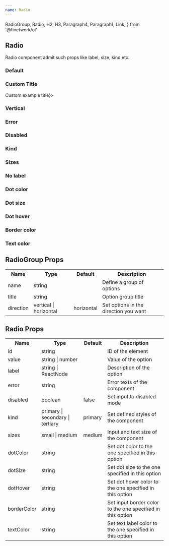 ```yaml
---
name: Radio
---
```


  RadioGroup,
  Radio,
  H2,
  H3,
  Paragraph4,
  Paragraph1,
  Link,
} from '@finetwork/ui'

<div />
<div>
  <H2 font="secondary">Radio</H2>
</div>

<Paragraph4>
  Radio component admit such props like label, size, kind etc.
</Paragraph4>

<div>
  <H3 font="secondary">Default</H3>
</div>

<Playground>
  <div style={styles}>
    <RadioGroup name="first" title={'Radio example title'}>
      <Radio value="option1" id="opt1" label="Option 1" />
      <Radio value="option2" id="opt2" label="Option 2" />
    </RadioGroup>
  </div>
</Playground>

<div>
  <H3 font="secondary">Custom Title</H3>
</div>

<Playground>
  <div style={styles}>
    <RadioGroup name="first" title={<H3>Custom example title</H3>}>
      <Radio value="option1" id="opt3" label="Option 1" />
      <Radio value="option2" id="opt4" label="Option 2" />
    </RadioGroup>
  </div>
</Playground>

<div>
  <H3 font="secondary">Vertical</H3>
</div>

<Playground>
  <div style={styles}>
    <RadioGroup
      direction="vertical"
      name="second"
      title={'Radio example title'}
    >
      <Radio value="option1" id="opt5" label="Option 1" />
      <Radio value="option2" id="opt6" label="Option 2" />
    </RadioGroup>
  </div>
</Playground>

<div>
  <H3 font="secondary">Error</H3>
</div>

<Playground>
  <div style={styles}>
    <RadioGroup
      direction="vertical"
      name="second"
      title={'Radio example title'}
      error={'Select one option'}
    >
      <Radio value="option1" id="opt7" label="Option 1" />
      <Radio value="option2" id="opt8" label="Option 2" />
    </RadioGroup>
  </div>
</Playground>

<div>
  <H3 font="secondary">Disabled</H3>
</div>

<Playground>
  <div style={styles}>
    <RadioGroup>
      <Radio value="default" id="def1" label="Disabled" disabled />
    </RadioGroup>
  </div>
</Playground>

<div>
  <H3 font="secondary">Kind</H3>
</div>

<Playground>
  <div style={styles}>
    <RadioGroup name="first" title={'Radio example title'} direction="vertical">
      <Radio value="option1" id="opt10" label="Primary" kind="primary" />
      <Radio value="option1" id="opt11" label="Secondary" kind="secondary" />
      <Radio value="option1" id="opt12" label="Tertiary" kind="tertiary" />
    </RadioGroup>
  </div>
</Playground>

<div>
  <H3 font="secondary">Sizes</H3>
</div>

<Playground>
  <div style={styles}>
    <RadioGroup name="first" title={'Radio example title'} direction="vertical">
      <Radio value="option1" id="opt13" label="Small" size="small" />
      <Radio value="option1" id="opt14" label="Medium" size="medium" />
    </RadioGroup>
  </div>
</Playground>

<div>
  <H3 font="secondary">No label</H3>
</div>

<Playground>
  <div style={styles}>
    <RadioGroup name="example" title="No label">
      <Radio value="default" id="def31" />
      <Radio value="next" id="next32" />
    </RadioGroup>
  </div>
</Playground>

<div>
  <H3 font="secondary">Dot color</H3>
</div>

<Playground>
  <div style={styles}>
    <RadioGroup name="first" title={'Dot color'} direction="vertical">
      <Radio value="option1" id="opt20" label="Blue" dotColor="blue" />
      <Radio value="option1" id="opt21" label="Green" dotColor="green" />
      <Radio value="option1" id="opt22" label="Red" dotColor="red" />
    </RadioGroup>
  </div>
</Playground>

<div>
  <H3 font="secondary">Dot size</H3>
</div>

<Playground>
  <div style={styles}>
    <RadioGroup name="first" title={'Dot size'} direction="vertical">
      <Radio value="option1" id="opt40" label="5px" dotSize="5px" />
      <Radio value="option1" id="opt41" label="10px" dotSize="10px" />
      <Radio value="option1" id="opt42" label="17px" dotSize="17px" />
    </RadioGroup>
  </div>
</Playground>

<div>
  <H3 font="secondary">Dot hover</H3>
</div>

<Playground>
  <div style={styles}>
    <RadioGroup name="first" title={'Dot hover'} direction="vertical">
      <Radio
        value="option1"
        id="opt50"
        label="lightblue"
        dotHover="lightblue"
      />
    </RadioGroup>
  </div>
</Playground>

<div>
  <H3 font="secondary">Border color</H3>
</div>

<Playground>
  <div style={styles}>
    <RadioGroup name="first" title={'Border color'} direction="vertical">
      <Radio value="option1" id="opt51" label="lightblue" borderColor="green" />
    </RadioGroup>
  </div>
</Playground>

<div>
  <H3 font="secondary">Text color</H3>
</div>

<Playground>
  <div style={styles}>
    <RadioGroup name="first" title={'Text color'} direction="vertical">
      <Radio value="option1" id="opt52" label="green" textColor="green" />
    </RadioGroup>
  </div>
</Playground>

<h2>RadioGroup Props</h2>
<table>
  <tr>
    <th>Name</th>
    <th>Type</th>
    <th>Default</th>
    <th>Description</th>
  </tr>
  <tr>
    <td>name</td>
    <td>string</td>
    <td></td>
    <td>Define a group of options</td>
  </tr>
  <tr>
    <td>title</td>
    <td>string</td>
    <td></td>
    <td>Option group title</td>
  </tr>
  <tr>
    <td>direction</td>
    <td>vertical | horizontal</td>
    <td>horizontal</td>
    <td>Set options in the direction you want</td>
  </tr>
</table>

<h2>Radio Props</h2>
<table>
  <tr>
    <th>Name</th>
    <th>Type</th>
    <th>Default</th>
    <th>Description</th>
  </tr>
  <tr>
    <td>id</td>
    <td>string</td>
    <td></td>
    <td>ID of the element</td>
  </tr>
  <tr>
    <td>value</td>
    <td>string | number</td>
    <td></td>
    <td>Value of the option</td>
  </tr>
  <tr>
    <td>label</td>
    <td>string | ReactNode</td>
    <td></td>
    <td>Description of the option</td>
  </tr>
  <tr>
    <td>error</td>
    <td>string</td>
    <td></td>
    <td>Error texts of the component</td>
  </tr>
  <tr>
    <td>disabled</td>
    <td>boolean</td>
    <td>false</td>
    <td>Set input to disabled mode</td>
  </tr>
  <tr>
    <td>kind</td>
    <td>primary | secondary | tertiary</td>
    <td>primary</td>
    <td>Set defined styles of the component</td>
  </tr>
  <tr>
    <td>sizes</td>
    <td>small | medium</td>
    <td>medium</td>
    <td>Input and text size of the component</td>
  </tr>
  <tr>
    <td>dotColor</td>
    <td>string</td>
    <td></td>
    <td>Set dot color to the one specified in this option</td>
  </tr>
  <tr>
    <td>dotSize</td>
    <td>string</td>
    <td></td>
    <td>Set dot size to the one specified in this option</td>
  </tr>
  <tr>
    <td>dotHover</td>
    <td>string</td>
    <td></td>
    <td>Set dot hover color to the one specified in this option</td>
  </tr>
  <tr>
    <td>borderColor</td>
    <td>string</td>
    <td></td>
    <td>Set input border color to the one specified in this option</td>
  </tr>
  <tr>
    <td>textColor</td>
    <td>string</td>
    <td></td>
    <td>Set text label color to the one specified in this option</td>
  </tr>
</table>
